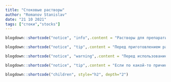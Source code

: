 ```yaml
---
title: "Стоковые растворы"
author: "Romanov Stanislav"
date: "21 10 2021"
tags: ["стоки","stocks"]
---
```


```r

blogdown::shortcode("notice", "info",.content = "Растворы для препаративной работы с ДНК необходимо готовить на mQ (ультрачистая вода I типа с сопротивлением 18 МОм). В то же время, буферы для электрофореза и клеточные среды готовят на дистиллированной воде. Чтобы избежать зароста и связанной с этим кантаминацией ДНК/нуклеазами/протеазами, растворы, как правило, стерилизут. Наиболее универсальный способ стерилизации - фильтрация через бактериальные фильтры, для чего требуются сами фильтры и подходящие шприцы, в некоторых случаях насос. Наиболее простой способ - автоклавирование, правда необходимо убедиться, что вещество переносит нагревание, о чем должно быть сказано в описании производителя.")
```

```r

blogdown::shortcode("notice", "tip",.content = "Перед приготовлением раствора убедитесь, что под руками есть подходящая посуда. Если чистота имеет принципиальное значение (особенно при приготовлении культуральных сред), то посуду необходимо заранее простерилизовать. Стеклянную посуду без пластиковых деталей стерилизуют в сухожарном шкафу, пластик и бутылки с пластиковыми крышками стерилизуют в автоклаве. Растворы после стерилизации помещают только в стерильные емкости.")
```

```r

blogdown::shortcode("notice", "warning",.content = "Перед использованием всегда проверяйте стоковые растворы на присутсвие осадка. Некоторые вещества имеют свойство выпадать в осадок из водных растворов. Это свойственно растворам с SDS, DTT, NaDOC. При концентрации выше 1% SDS выпадает в осадок при температурах ниже комнатной. В случае образования осадка раствор следует нагреть. Если осадок пропал, то раствор можно спокойно использовать. Если раствор зарос плесенью, то осадок не растворится. В случае крайней необходимости его раствор отфильтровать. Но не стоит использовать заросшие растворы для препаративной работы с нуклеиновыми кислотами.")
```

```r

blogdown::shortcode("notice", "tip",.content = "Если по какой-то причине стандартные протоколы, которые ранее давали нормальный результат, перестали работать, то это верный знак, что стоит переделать стоковые растворы. Размножение микроорганизмов в стоковых растворах (например, лизирующих буферах) может приводить к кантаминации ДНК, нуклеазами, протеазами. Некоторые вещества имеют ограниченный срок хранения, например, HEPES подвергается окислению, а щелочные растворы со временем впитывают CO2 из воздуха с образованием карбоната и сдвигом pH.")
```

```r

blogdown::shortcode("children", style="h2", depth="2")
```
